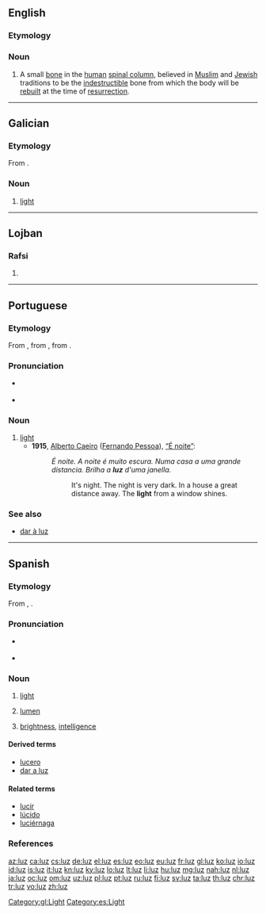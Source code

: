 {{also|Luz|luź}}
==English==

===Etymology===
{{etyl|he|en}} {{term|'לוז'|lang=he}}

===Noun===
{{en-noun|?}}
{{wikipedia|Luz (bone)}}
# A small [[bone]] in the [[human]] [[spinal column]], believed in [[Muslim]] and [[Jewish]] traditions to be the [[indestructible]] bone from which the body will be [[rebuild|rebuilt]] at the time of [[resurrection]].

----

==Galician==

===Etymology===
From {{etyl|la|gl}} {{term|lux|lang=la}}.

===Noun===
{{gl-noun|f|luces}}

# [[light]]

[[Category:gl:Light]]

----

==Lojban==

===Rafsi===
{{jbo-rafsi}}

# {{jbo-rafsi of|kluza}}

----

==Portuguese==

===Etymology===
From {{etyl|roa-opt|pt}} {{term|luz|lang=roa-opt}}, from {{etyl|la|pt}} {{term|lux|lang=la}}, from {{etyl|ine-pro|pt}} {{term/t|ine-pro|*lewk-||white; light; bright}}.

===Pronunciation===
* {{a|Brazil}} {{IPA|/ˈlus/|/ˈluʃ/|lang=pt}}
* {{a|PT}} {{IPA|/ˈluʃ/|lang=pt}}

===Noun===
{{pt-noun|f|pl=luzes}}

# [[light]]
#* '''1915''', [[w:Alberto Caeiro|Alberto Caeiro]] ([[w:Fernando Pessoa|Fernando Pessoa]]), [[s:pt:É noite|“É noite”]]:
#*: ''É noite. A noite é muito escura. Numa casa a uma grande distancia. Brilha a '''luz''' d'uma janella.''
#*:: It's night. The night is very dark. In a house a great distance away. The '''light''' from a window shines.

===See also===
* [[dar à luz]]

----

==Spanish==

===Etymology===
From {{etyl|la|es}} {{term|lux|lang=la}}, {{term|lucis|lang=la}}.

===Pronunciation===
* {{a|Castilian}} {{IPA|/luθ/|lang=es}}
* {{a|Others}} {{IPA|/lus/|lang=es}}

===Noun===
{{es-noun|f|luces}}

# [[light]]
# {{context|anatomy|lang=es}} [[lumen]]
# {{cx|figurative|lang=es}} [[brightness]], [[intelligence]]

====Derived terms====
* [[lucero]] {{g|m}}
* [[dar a luz]]

====Related terms====
* [[lucir]]
* [[lúcido]]
* [[luciérnaga]] {{g|f}}

===References===
{{R:DRAE 2001}}

[[Category:es:Light]]

[[az:luz]]
[[ca:luz]]
[[cs:luz]]
[[de:luz]]
[[el:luz]]
[[es:luz]]
[[eo:luz]]
[[eu:luz]]
[[fr:luz]]
[[gl:luz]]
[[ko:luz]]
[[io:luz]]
[[id:luz]]
[[is:luz]]
[[it:luz]]
[[kn:luz]]
[[ky:luz]]
[[lo:luz]]
[[lt:luz]]
[[li:luz]]
[[hu:luz]]
[[mg:luz]]
[[nah:luz]]
[[nl:luz]]
[[ja:luz]]
[[oc:luz]]
[[om:luz]]
[[uz:luz]]
[[pl:luz]]
[[pt:luz]]
[[ru:luz]]
[[fi:luz]]
[[sv:luz]]
[[ta:luz]]
[[th:luz]]
[[chr:luz]]
[[tr:luz]]
[[vo:luz]]
[[zh:luz]]